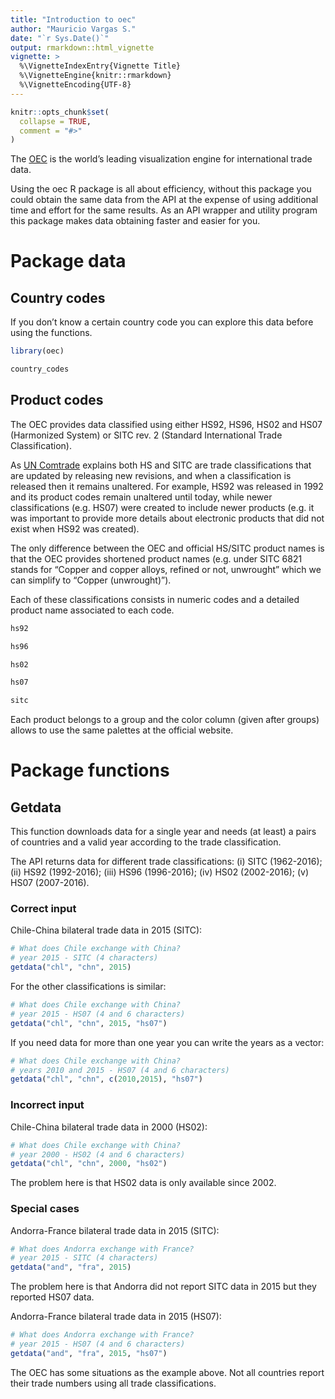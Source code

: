 ```yaml
---
title: "Introduction to oec"
author: "Mauricio Vargas S."
date: "`r Sys.Date()`"
output: rmarkdown::html_vignette
vignette: >
  %\VignetteIndexEntry{Vignette Title}
  %\VignetteEngine{knitr::rmarkdown}
  %\VignetteEncoding{UTF-8}
---
```


```r
knitr::opts_chunk$set(
  collapse = TRUE,
  comment = "#>"
)
```

The [OEC](https://atlas.media.mit.edu/en/) is the world's leading visualization engine for international trade data. 

Using the oec R package is all about efficiency, without this package you could obtain the same data from the API at the expense of using additional time and effort for the same results. As an API wrapper and utility program this package makes data obtaining faster and easier for you.

# Package data

## Country codes

If you don't know a certain country code you can explore this data before using the functions.

```r
library(oec)

country_codes
```

## Product codes

The OEC provides data classified using either HS92, HS96, HS02 and HS07 (Harmonized System) or SITC rev. 2 (Standard International Trade Classification).

As [UN Comtrade](https://comtrade.un.org/db/mr/rfglossarylist.aspx) explains both HS and SITC are trade classifications that are updated by releasing new revisions, and when a classification is released then it remains unaltered. For example, HS92 was released in 1992 and its product codes remain unaltered until today, while newer classifications (e.g. HS07) were created to include newer products (e.g. it was important to provide more details about electronic products that did not exist when HS92 was created).

The only difference between the OEC and official HS/SITC product names is that the OEC provides shortened product names (e.g. under SITC 6821 stands for "Copper and copper alloys, refined or not, unwrought" which we can simplify to "Copper (unwrought)").

Each of these classifications consists in numeric codes and a detailed product name associated to each code.

```r
hs92

hs96

hs02

hs07

sitc
```

Each product belongs to a group and the color column (given after groups) allows to use the same palettes at the official website.

# Package functions

## Getdata

This function downloads data for a single year and needs (at least) a pairs of countries and a valid year according to the trade classification.

The API returns data for different trade classifications: 
    (i) SITC (1962-2016); (ii) HS92 (1992-2016); (iii) HS96 (1996-2016); (iv) HS02 (2002-2016); 
    (v) HS07 (2007-2016).
    
### Correct input

Chile-China bilateral trade data in 2015 (SITC):
```r
# What does Chile exchange with China?  
# year 2015 - SITC (4 characters)
getdata("chl", "chn", 2015)
```

For the other classifications is similar:
```r
# What does Chile exchange with China?  
# year 2015 - HS07 (4 and 6 characters)
getdata("chl", "chn", 2015, "hs07")
```

If you need data for more than one year you can write the years as a vector:
```r
# What does Chile exchange with China?  
# years 2010 and 2015 - HS07 (4 and 6 characters)
getdata("chl", "chn", c(2010,2015), "hs07")
```

### Incorrect input

Chile-China bilateral trade data in 2000 (HS02):
```r
# What does Chile exchange with China?  
# year 2000 - HS02 (4 and 6 characters)
getdata("chl", "chn", 2000, "hs02")
```
The problem here is that HS02 data is only available since 2002.

### Special cases

Andorra-France bilateral trade data in 2015 (SITC):
```r
# What does Andorra exchange with France?  
# year 2015 - SITC (4 characters)
getdata("and", "fra", 2015)
```
The problem here is that Andorra did not report SITC data in 2015 but they reported HS07 data.

Andorra-France bilateral trade data in 2015 (HS07):
```r
# What does Andorra exchange with France?  
# year 2015 - HS07 (4 and 6 characters)
getdata("and", "fra", 2015, "hs07")
```

The OEC has some situations as the example above. Not all countries report their trade numbers using all trade classifications.
